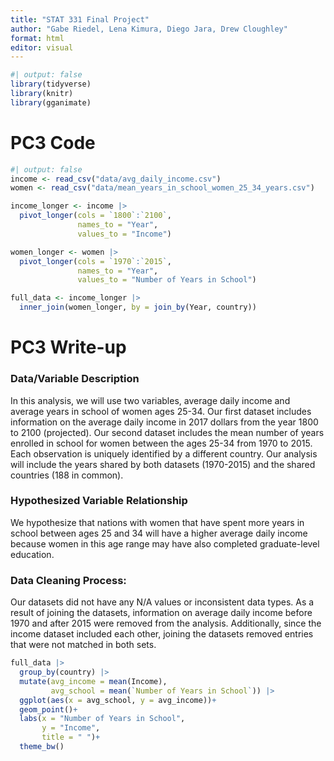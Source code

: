 ```yaml
---
title: "STAT 331 Final Project"
author: "Gabe Riedel, Lena Kimura, Diego Jara, Drew Cloughley"
format: html
editor: visual
---
```


```r
#| output: false
library(tidyverse)
library(knitr)
library(gganimate)
```

# PC3 Code

```r
#| output: false
income <- read_csv("data/avg_daily_income.csv")
women <- read_csv("data/mean_years_in_school_women_25_34_years.csv")

income_longer <- income |> 
  pivot_longer(cols = `1800`:`2100`, 
               names_to = "Year", 
               values_to = "Income")

women_longer <- women |> 
  pivot_longer(cols = `1970`:`2015`, 
               names_to = "Year", 
               values_to = "Number of Years in School")
```

```r
full_data <- income_longer |> 
  inner_join(women_longer, by = join_by(Year, country))
```

# PC3 Write-up

### Data/Variable Description

In this analysis, we will use two variables, average daily income and average years in school of women ages 25-34. Our first dataset includes information on the average daily income in 2017 dollars from the year 1800 to 2100 (projected). Our second dataset includes the mean number of years enrolled in school for women between the ages 25-34 from 1970 to 2015. Each observation is uniquely identified by a different country. Our analysis will include the years shared by both datasets (1970-2015) and the shared countries (188 in common).

### Hypothesized Variable Relationship

We hypothesize that nations with women that have spent more years in school between ages 25 and 34 will have a higher average daily income because women in this age range may have also completed graduate-level education.

### Data Cleaning Process:

Our datasets did not have any N/A values or inconsistent data types. As a result of joining the datasets, information on average daily income before 1970 and after 2015 were removed from the analysis. Additionally, since the income dataset included each other, joining the datasets removed entries that were not matched in both sets.

```r
full_data |> 
  group_by(country) |> 
  mutate(avg_income = mean(Income), 
         avg_school = mean(`Number of Years in School`)) |>
  ggplot(aes(x = avg_school, y = avg_income))+
  geom_point()+
  labs(x = "Number of Years in School", 
       y = "Income", 
       title = " ")+
  theme_bw()
```
